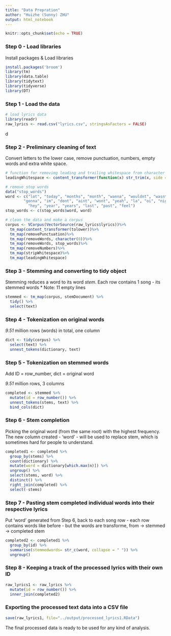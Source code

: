 ```yaml
---
title: "Data Prepration"
author: "Huizhe (Sunny) ZHU"
output: html_notebook
---
```


```r
knitr::opts_chunk$set(echo = TRUE)
```


### Step 0 - Load libraries
Install packages & Load libraries
```r
install.packages('broom')
library(tm)
library(data.table)
library(tidytext)
library(tidyverse)
library(DT)
```

### Step 1 - Load the data
```r
# load lyrics data
library(readr)
raw_lyrics <- read.csv("lyrics.csv", stringsAsFactors = FALSE)
```
d

### Step 2 - Preliminary cleaning of text

Convert letters to the lower case, remove punctuation, numbers, empty words and extra white space.
```r
# function for removimg leading and trailing whitespace from character strings 
leadingWhitespace <- content_transformer(function(x) str_trim(x, side = "both"))

# remove stop words
data("stop_words")
word <- c("lot", "today", "months", "month", "wanna", "wouldnt", "wasnt", "ha", "na", "ooh", "da",
        "gonna", "im", "dont", "aint", "wont", "yeah", "la", "oi", "nigga", "fuck",
          "hey", "year", "years", "last", "past", "feel")
stop_words <- c(stop_words$word, word)

```


```r
# clean the data and make a corpus
corpus <- VCorpus(VectorSource(raw_lyrics$lyrics))%>%
  tm_map(content_transformer(tolower))%>%
  tm_map(removePunctuation)%>%
  tm_map(removeWords, character(0))%>%
  tm_map(removeWords, stop_words)%>%
  tm_map(removeNumbers)%>%
  tm_map(stripWhitespace)%>%
  tm_map(leadingWhitespace)
```


### Step 3 - Stemming and converting to tidy object

Stemming reduces a word to its word *stem*. Each row contains 1 song - its stemmed words
* Note: 11 empty lines 
```r
stemmed <- tm_map(corpus, stemDocument) %>%
  tidy() %>%
  select(text)
```


### Step 4 - Tokenization on original words

*9.51* million rows (words) in total, one column
```r
dict <- tidy(corpus) %>%
  select(text) %>%
  unnest_tokens(dictionary, text)
```


### Step 5 - Tokenization on stemmed words

Add ID = row_number, dict = original word

*9.51* million rows, 3 columns
```r
completed <- stemmed %>%
  mutate(id = row_number()) %>%
  unnest_tokens(stems, text) %>%
  bind_cols(dict) 
```


### Step 6 - Stem completion

Picking the original word (from the same root) with the highest frequency. The new column created -  'word' - will be used to replace stem, which is sometimes hard for people to understand. 

```r
completed1 <- completed %>%
  group_by(stems) %>%
  count(dictionary) %>%
  mutate(word = dictionary[which.max(n)]) %>%
  ungroup() %>%
  select(stems, word) %>%
  distinct() %>%
  right_join(completed) %>%
  select(-stems)
```


### Step 7 - Pasting stem completed individual words into their respective lyrics

Put 'word' generated from Step 6, back to each song row - each row contains words like before - but the words are transforme, from -> stemmed -> completed stem
```r
completed2 <- completed1 %>%
  group_by(id) %>%
  summarise(stemmedwords= str_c(word, collapse = " ")) %>%
  ungroup()
```


### Step 8 - Keeping a track of the processed lyrics with their own ID
```r
raw_lyrics1 <- raw_lyrics %>%
  mutate(id = row_number()) %>%
  inner_join(completed2)
```


### Exporting the processed text data into a CSV file
```r
save(raw_lyrics1, file="../output/processed_lyrics1.RData")
```

The final processed data is ready to be used for any kind of analysis.
